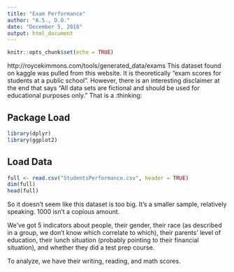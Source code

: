 ```yaml
---
title: "Exam Performance"
author: "A.S., D.O."
date: "December 5, 2018"
output: html_document
---
```


```r
knitr::opts_chunk$set(echo = TRUE)
```

http://roycekimmons.com/tools/generated_data/exams
This dataset found on kaggle was pulled from this website. It is theoretically "exam scores for students at a public school". However, there is an interesting disclaimer at the end that says "All data sets are fictional and should be used for educational purposes only." That is a :thinking:

## Package Load

```r
library(dplyr)
library(ggplot2)
```

## Load Data

```r
full <- read.csv("StudentsPerformance.csv", header = TRUE)
dim(full)
head(full)
```

So it doesn't seem like this dataset is too big. It's a smaller sample, relatively speaking. 1000 isn't a copious amount.

We've got 5 indicators about people, their gender, their race (as described in a group, we don't know which correlate to which), their parents' level of education, their lunch situation (probably pointing to their financial situation), and whether they did a test prep course.

To analyze, we have their writing, reading, and math scores.